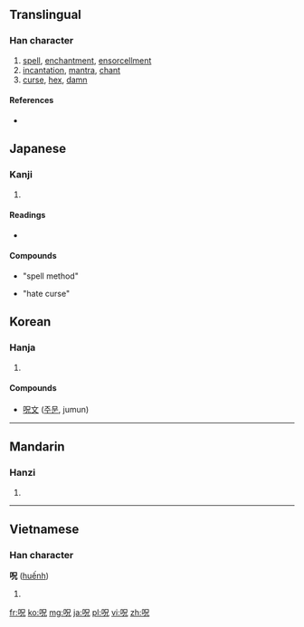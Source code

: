 {{also|咒}}
==Translingual==

===Han character===
{{Han char|rn=30|rad=口|as=05|sn=8|four=|canj=口口竹山 (RRHU)}}

# [[spell]], [[enchantment]], [[ensorcell]]ment
# [[incantation]], [[mantra]], [[chant]]
# [[curse]], [[hex]], [[damn]]

====References====
* {{Han ref|kx=0182.020|dkj=03443|dj=0401.020|hdz=10601.030|uh=546A|ud=21610}}

==Japanese==

===Kanji===
{{ja-kanji|grade=|rs=口05}}

# {{defn|lang=ja|sort=口05}}

====Readings====
* {{ja-readings|on=[[じゅ]] (ju), [[しゅう]] (shū)|kun=[[のろう]] (norou), [[のろい]] (noroi)}}

====Compounds====
* {{l|ja|呪法}} "spell method"
* {{l|ja|呪怨}} "hate curse"

==Korean==

===Hanja===
{{ko-hanja|hangeul=[[주]]|rv=ju|mr=chu}}

# {{defn|lang=ko|sort=口05}}

====Compounds====
* [[呪文]] ([[주문]], jumun)

----

==Mandarin==

===Hanzi===
{{cmn-hanzi|pin=[[zhòu]] ([[zhou4]])|wg=chou<sup>4</sup>}}

# {{defn|lang=cmn|sort=口05}}

----

==Vietnamese==

===Han character===
'''呪''' ([[huếnh]])

# {{defn|lang=vi}}

[[fr:呪]]
[[ko:呪]]
[[mg:呪]]
[[ja:呪]]
[[pl:呪]]
[[vi:呪]]
[[zh:呪]]